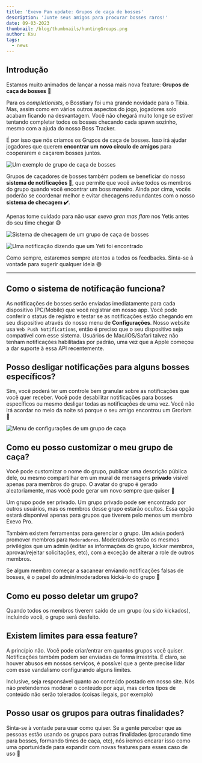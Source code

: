 ```yaml
---
title: 'Exevo Pan update: Grupos de caça de bosses'
description: 'Junte seus amigos para procurar bosses raros!'
date: 09-03-2023
thumbnail: /blog/thumbnails/huntingGroups.png
author: Ksu
tags:
  - news
---
```


## Introdução

Estamos muito animados de lançar a nossa mais nova feature: **Grupos de caça de bosses** 🏹

Para os _completionists_, o Bosstiary foi uma grande novidade para o Tibia. Mas, assim como em vários outros aspectos do jogo, jogadores solo acabam ficando na desvantagem. Você não chegará muito longe se estiver tentando completar todos os bosses checando cada spawn sozinho, mesmo com a ajuda do nosso <RouteLink href="/bosses">Boss Tracker</RouteLink>.

É por isso que nós criamos os <RouteLink href="/bosses/hunting-groups">Grupos de caça de bosses</RouteLink>. Isso irá ajudar jogadores que querem **encontrar um novo círculo de amigos** para cooperarem e caçarem bosses juntos.

<Image
  src="/blog/images/hunting-group-example.png"
  width={400}
  height={872}
  align="center"
  alt="Um exemplo de grupo de caça de bosses"
  unoptimized
/>

Grupos de caçadores de bosses também podem se beneficiar do nosso **sistema de notificações 📣**, que permite que você avise todos os membros do grupo quando você encontrar um boss maneiro. Ainda por cima, vocês poderão se coordenar melhor e evitar checagens redundantes com o nosso **sistema de checagem ✔️**.

Apenas tome cuidado para não usar _exevo gran mas flam_ nos Yetis antes do seu time chegar 😅

<Image
  src="/blog/images/checkedBosses.png"
  width={331}
  height={484}
  align="center"
  alt="Sistema de checagem de um grupo de caça de bosses"
  unoptimized
/>

<Image
  src="/blog/images/group-notification.png"
  width={501}
  height={77}
  align="center"
  alt="Uma notificação dizendo que um Yeti foi encontrado"
  caption="O pop-up de notificação será diferente dependendo do seu dispositivo/sistema operacional"
  unoptimized
/>

Como sempre, estaremos sempre atentos a todos os feedbacks. Sinta-se à vontade para sugerir qualquer ideia 😄

---

## Como o sistema de notificação funciona?

As notificações de bosses serão enviadas imediatamente para cada dispositivo (PC/Mobile) que você registrar em nosso app. Você pode conferir o status de registro e testar se as notificações estão chegando em seu dispositivo através do nosso menu de **Configurações**. Nosso website usa `Web Push Notifications`, então é preciso que o seu dispositivo seja compatível com esse sistema. Usuários de Mac/iOS/Safari talvez não tenham notificações habilitadas por padrão, uma vez que a Apple começou a dar suporte à essa API recentemente.

## Posso desligar notificações para alguns bosses específicos?

Sim, você poderá ter um controle bem granular sobre as notificações que você quer receber. Você pode desabilitar notificações para bosses específicos ou mesmo desligar todas as notificações de uma vez. Você não irá acordar no meio da noite só porque o seu amigo encontrou um Grorlam 🗿

<Image
  src="/blog/images/hunting-group-settings.png"
  width={554}
  height={503}
  align="center"
  alt="Menu de configurações de um grupo de caça"
  unoptimized
/>

## Como eu posso customizar o meu grupo de caça?

Você pode customizar o nome do grupo, publicar uma descrição pública dele, ou mesmo compartilhar em um mural de mensagens **privado** visível apenas para membros do grupo. O avatar do grupo é gerado aleatoriamente, mas você pode gerar um novo sempre que quiser 🎲

Um grupo pode ser privado. Um grupo privado pode ser encontrado por outros usuários, mas os membros desse grupo estarão ocultos. Essa opção estará disponível apenas para grupos que tiverem pelo menos um membro <RouteLink href="/exevo-pro"><Pro>Exevo Pro</Pro></RouteLink>.

Também existem ferramentas para gerenciar o grupo. Um `Admin` poderá promover membros para `Moderadores`. Moderadores terão os mesmos privilégios que um admin (editar as informações do grupo, kickar membros, aprovar/rejeitar solicitações, etc), com a exceção de alterar a role de outros membros.

Se algum membro começar a sacanear enviando notificações falsas de bosses, é o papel do admin/moderadores kická-lo do grupo 🔨

## Como eu posso deletar um grupo?

Quando todos os membros tiverem saído de um grupo (ou sido kickados), incluindo você, o grupo será desfeito.

## Existem limites para essa feature?

A princípio não. Você pode criar/entrar em quantos grupos você quiser. Notificações também podem ser enviadas de forma irrestrita. É claro, se houver abusos em nossos serviços, é possível que a gente precise lidar com esse vandalismo configurando alguns limites.

Inclusive, seja responsável quanto ao conteúdo postado em nosso site. Nós não pretendemos moderar o conteúdo por aqui, mas certos tipos de conteúdo não serão tolerados (coisas ilegais, por exemplo)

## Posso usar os grupos para outras finalidades?

Sinta-se à vontade para usar como quiser. Se a gente perceber que as pessoas estão usando os grupos para outras finalidades (procurando time para bosses, formando times de caça, etc), nós iremos encarar isso como uma oportunidade para expandir com novas features para esses caso de uso 🚀
